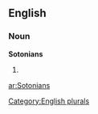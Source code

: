 ==English==

===Noun===
'''Sotonians'''

# {{plural of|[[Sotonian]]}}

[[Category:English plurals]]

[[ar:Sotonians]]